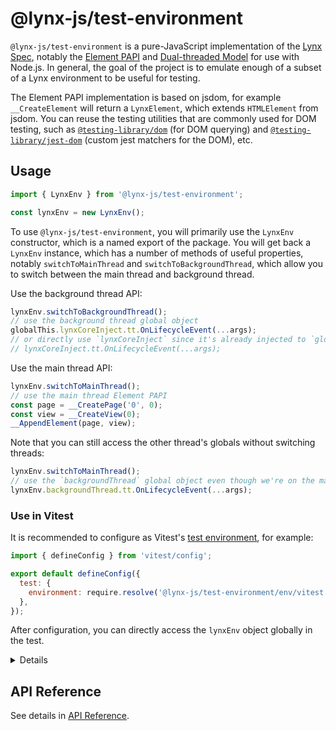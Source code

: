 
# @lynx-js/test-environment

`@lynx-js/test-environment` is a pure-JavaScript implementation of the [Lynx Spec](https://lynxjs.org/api/engine/element-api), notably the [Element PAPI](https://lynxjs.org/api/engine/element-api) and [Dual-threaded Model](https://lynxjs.org/guide/spec#dual-threaded-model) for use with Node.js. In general, the goal of the project is to emulate enough of a subset of a Lynx environment to be useful for testing.

The Element PAPI implementation is based on jsdom, for example `__CreateElement` will return a `LynxElement`, which extends `HTMLElement` from jsdom. You can reuse the testing utilities that are commonly used for DOM testing, such as [`@testing-library/dom`](https://github.com/testing-library/dom-testing-library) (for DOM querying) and [`@testing-library/jest-dom`](https://github.com/testing-library/jest-dom) (custom jest matchers for the DOM), etc.

## Usage

```js
import { LynxEnv } from '@lynx-js/test-environment';

const lynxEnv = new LynxEnv();
```

To use `@lynx-js/test-environment`, you will primarily use the `LynxEnv` constructor, which is a named export of the package. You will get back a `LynxEnv` instance, which has a number of methods of useful properties, notably `switchToMainThread` and `switchToBackgroundThread`, which allow you to switch between the main thread and background thread.

Use the background thread API:

```js
lynxEnv.switchToBackgroundThread();
// use the background thread global object
globalThis.lynxCoreInject.tt.OnLifecycleEvent(...args);
// or directly use `lynxCoreInject` since it's already injected to `globalThis`
// lynxCoreInject.tt.OnLifecycleEvent(...args);
```

Use the main thread API:

```js
lynxEnv.switchToMainThread();
// use the main thread Element PAPI
const page = __CreatePage('0', 0);
const view = __CreateView(0);
__AppendElement(page, view);
```

Note that you can still access the other thread's globals without switching threads:

```js
lynxEnv.switchToMainThread();
// use the `backgroundThread` global object even though we're on the main thread
lynxEnv.backgroundThread.tt.OnLifecycleEvent(...args);
```

### Use in Vitest

It is recommended to configure as Vitest's [test environment](https://vitest.dev/guide/environment), for example:

```js title=vitest.config.js
import { defineConfig } from 'vitest/config';

export default defineConfig({
  test: {
    environment: require.resolve('@lynx-js/test-environment/env/vitest'),
  },
});
```

After configuration, you can directly access the `lynxEnv` object globally in the test.

<Details title="@lynx-js/react/testing-library already includes @lynx-js/test-environment">
If you want to run unit testing in ReactLynx, @lynx-js/react/testing-library already includes @lynx-js/test-environment, so you don't need to specify this configuration manually.

Please refer to [ReactLynx Testing Library](/en/react/react-lynx-testing-library/index) to setup the configuration for `@lynx-js/react/testing-library`.

</Details>

## API Reference

See details in [API Reference](../../api/lynx-test-environment/index.md).
